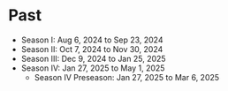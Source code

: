 # Past

- Season I: Aug 6, 2024 to Sep 23, 2024
- Season II: Oct 7, 2024 to Nov 30, 2024
- Season III: Dec 9, 2024 to Jan 25, 2025
- Season IV: Jan 27, 2025 to May 1, 2025
  - Season IV Preseason: Jan 27, 2025 to Mar 6, 2025
